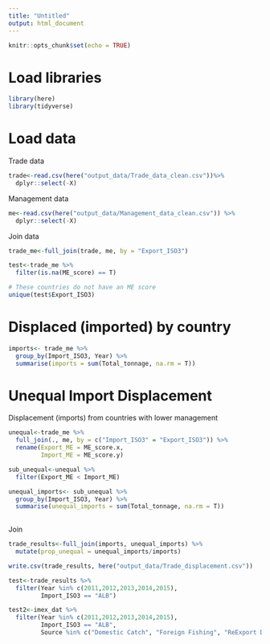 ```yaml
---
title: "Untitled"
output: html_document
---
```


```r
knitr::opts_chunk$set(echo = TRUE)
```

# Load libraries
```r
library(here)
library(tidyverse)
```


# Load data

Trade data
```r
trade<-read.csv(here("output_data/Trade_data_clean.csv"))%>% 
  dplyr::select(-X)
```

Management data

```r
me<-read.csv(here("output_data/Management_data_clean.csv")) %>% 
  dplyr::select(-X)
```

Join data

```r
trade_me<-full_join(trade, me, by = "Export_ISO3")

test<-trade_me %>% 
  filter(is.na(ME_score) == T)

# These countries do not have an ME score
unique(test$Export_ISO3)
```

# Displaced (imported) by country

```r
imports<- trade_me %>% 
  group_by(Import_ISO3, Year) %>% 
  summarise(imports = sum(Total_tonnage, na.rm = T))
```

# Unequal Import Displacement

Displacement (imports) from countries with lower management

```r
unequal<-trade_me %>% 
  full_join(., me, by = c("Import_ISO3" = "Export_ISO3")) %>% 
  rename(Export_ME = ME_score.x,
         Import_ME = ME_score.y)

sub_unequal<-unequal %>% 
  filter(Export_ME < Import_ME)

unequal_imports<- sub_unequal %>% 
  group_by(Import_ISO3, Year) %>% 
  summarise(unequal_imports = sum(Total_tonnage, na.rm = T))
  
```

Join 

```r
trade_results<-full_join(imports, unequal_imports) %>% 
  mutate(prop_unequal = unequal_imports/imports)
```
```r
write.csv(trade_results, here("output_data/Trade_displacement.csv"))
```

```r
test<-trade_results %>% 
  filter(Year %in% c(2011,2012,2013,2014,2015),
         Import_ISO3 == "ALB")
```

```r
test2<-imex_dat %>% 
  filter(Year %in% c(2011,2012,2013,2014,2015),
         Import_ISO3 == "ALB",
         Source %in% c("Domestic Catch", "Foreign Fishing", "ReExport Domestic Catch", "ReExport Foreign Fishing")) 
  
```

